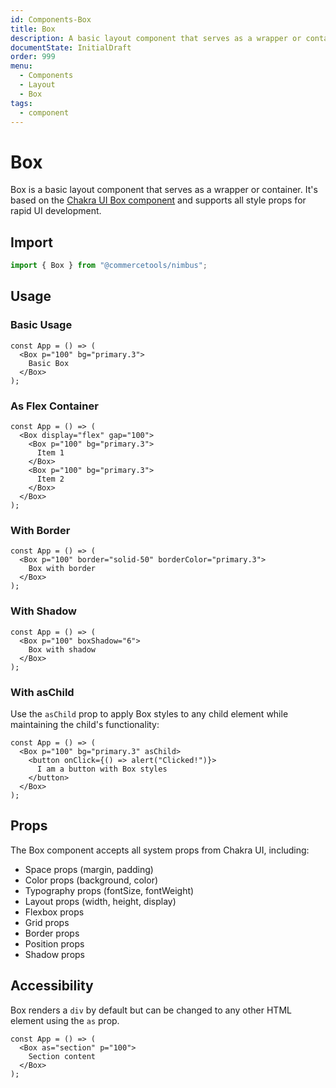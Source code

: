 ```yaml
---
id: Components-Box
title: Box
description: A basic layout component that serves as a wrapper or container.
documentState: InitialDraft
order: 999
menu:
  - Components
  - Layout
  - Box
tags:
  - component
---
```


# Box

Box is a basic layout component that serves as a wrapper or container. It's
based on the
[Chakra UI Box component](https://chakra-ui.com/docs/components/box) and
supports all style props for rapid UI development.

## Import

```jsx
import { Box } from "@commercetools/nimbus";
```

## Usage

### Basic Usage

```jsx-live
const App = () => (
  <Box p="100" bg="primary.3">
    Basic Box
  </Box>
);
```

### As Flex Container

```jsx-live
const App = () => (
  <Box display="flex" gap="100">
    <Box p="100" bg="primary.3">
      Item 1
    </Box>
    <Box p="100" bg="primary.3">
      Item 2
    </Box>
  </Box>
);
```

### With Border

```jsx-live
const App = () => (
  <Box p="100" border="solid-50" borderColor="primary.3">
    Box with border
  </Box>
);
```

### With Shadow

```jsx-live
const App = () => (
  <Box p="100" boxShadow="6">
    Box with shadow
  </Box>
);
```

### With asChild

Use the `asChild` prop to apply Box styles to any child element while
maintaining the child's functionality:

```jsx-live
const App = () => (
  <Box p="100" bg="primary.3" asChild>
    <button onClick={() => alert("Clicked!")}>
      I am a button with Box styles
    </button>
  </Box>
);
```

## Props

The Box component accepts all system props from Chakra UI, including:

- Space props (margin, padding)
- Color props (background, color)
- Typography props (fontSize, fontWeight)
- Layout props (width, height, display)
- Flexbox props
- Grid props
- Border props
- Position props
- Shadow props

## Accessibility

Box renders a `div` by default but can be changed to any other HTML element
using the `as` prop.

```jsx-live
const App = () => (
  <Box as="section" p="100">
    Section content
  </Box>
);
```
